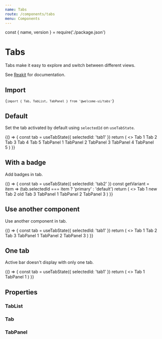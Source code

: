 ```yaml
---
name: Tabs
route: /components/tabs
menu: Components
---
```


const { name, version } = require('./package.json')

# Tabs

<TagVersion version={version} name={name} />

Tabs make it easy to explore and switch between different views.

See [Reakit](https://reakit.io/docs/tab/) for documentation.

## Import

<Code>{`import { Tab, TabList, TabPanel } from '@welcome-ui/tabs'`}</Code>

## Default

Set the tab activated by default using `selectedId` on `useTabState`.

<Playground>
  {() => {
    const tab = useTabState({ selectedId: 'tab1' })
    return (
      <>
        <TabList aria-label="Tabs" {...tab}>
          <Tab {...tab} stopId="tab1">
            Tab 1
          </Tab>
          <Tab {...tab} stopId="tab2">
            Tab 2
          </Tab>
          <Tab {...tab} stopId="tab3">
            Tab 3
          </Tab>
          <Tab {...tab} stopId="tab4">
            Tab 4
          </Tab>
          <Tab {...tab} disabled stopId="tab5">
            Tab 5
          </Tab>
        </TabList>
        <TabPanel {...tab} stopId="tab1">
          TabPanel 1
        </TabPanel>
        <TabPanel {...tab} stopId="tab2">
          TabPanel 2
        </TabPanel>
        <TabPanel {...tab} stopId="tab3">
          TabPanel 3
        </TabPanel>
        <TabPanel {...tab} stopId="tab4">
          TabPanel 4
        </TabPanel>
        <TabPanel {...tab} disabled stopId="tab5">
          TabPanel 5
        </TabPanel>
      </>
    )
  }}
</Playground>

## With a badge

Add badges in tab.

<Playground>
  {() => {
    const tab = useTabState({ selectedId: 'tab2' })
    const getVariant = item => (tab.selectedId === item ? 'primary' : 'default')
    return (
      <>
        <TabList aria-label="Tabs" {...tab}>
          <Tab {...tab} stopId="tab1">
            Tab 1
            <Badge ml="xs" variant={getVariant('tab1')}>
              new
            </Badge>
          </Tab>
          <Tab {...tab} stopId="tab2">
            Tab 2
            <Badge ml="xs" variant={getVariant('tab2')}>
              old
            </Badge>
          </Tab>
          <Tab {...tab} stopId="tab3">
            Tab 3
          </Tab>
        </TabList>
        <TabPanel {...tab} stopId="tab1">
          TabPanel 1
        </TabPanel>
        <TabPanel {...tab} stopId="tab2">
          TabPanel 2
        </TabPanel>
        <TabPanel {...tab} stopId="tab3">
          TabPanel 3
        </TabPanel>
      </>
    )
  }}
</Playground>

## Use another component

Use another component in tab.

<Playground>
  {() => {
    const tab = useTabState({ selectedId: 'tab1' })
    return (
      <>
        <TabList aria-label="Tabs" {...tab}>
          <Tab {...tab} as="a" stopId="tab1">
            Tab 1
          </Tab>
          <Tab {...tab} as="a" stopId="tab2">
            Tab 2
          </Tab>
          <Tab {...tab} as="a" stopId="tab3">
            Tab 3
          </Tab>
        </TabList>
        <TabPanel {...tab} stopId="tab1">
          TabPanel 1
        </TabPanel>
        <TabPanel {...tab} stopId="tab2">
          TabPanel 2
        </TabPanel>
        <TabPanel {...tab} stopId="tab3">
          TabPanel 3
        </TabPanel>
      </>
    )
  }}
</Playground>

## One tab

Active bar doesn't display with only one tab.

<Playground>
  {() => {
    const tab = useTabState({ selectedId: 'tab1' })
    return (
      <>
        <TabList aria-label="Tabs" {...tab}>
          <Tab {...tab} stopId="tab1">
            Tab 1
          </Tab>
        </TabList>
        <TabPanel {...tab} stopId="tab1">
          TabPanel 1
        </TabPanel>
      </>
    )
  }}
</Playground>

## Properties

### TabList

<Props of={TabList} />

### Tab

<Props of={Tab} />

### TabPanel

<Props of={TabPanel} />
